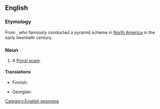 ==English==
{{wikipedia|Ponzi scheme}}

===Etymology===
From {{w|Charles Ponzi}}, who famously conducted a pyramid scheme in [[North America]] in the early twentieth century.

===Noun===
{{en-noun}}

# A [[Ponzi scam]].
<!--Any pyramid scheme, or a particular kind? They are virtually synonymous it seems-->

====Translations====
{{trans-top|illicit money-making scheme}}
* Finnish: {{t|fi|Ponzi-huijaus}}
{{trans-mid}}
* Georgian: {{t|ka|პონცის სქემა}}
{{trans-bottom}}

[[Category:English eponyms]]